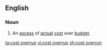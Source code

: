 ==English==

===Noun===
{{en-noun}}

# {{lb|en|accounting}} An [[excess]] of [[actual]] [[cost]] over [[budget]].

[[ta:cost overrun]]
[[vi:cost overrun]]
[[zh:cost overrun]]